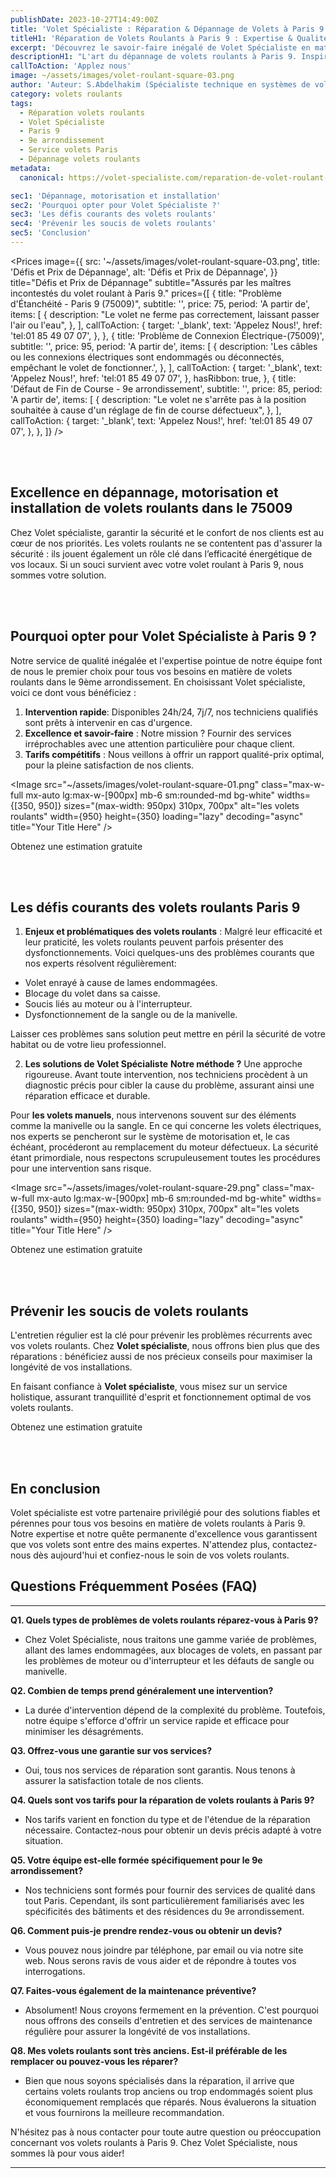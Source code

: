 ```yaml
---
publishDate: 2023-10-27T14:49:00Z
title: 'Volet Spécialiste : Réparation & Dépannage de Volets à Paris 9'
titleH1: 'Réparation de Volets Roulants à Paris 9 : Expertise & Qualité'
excerpt: 'Découvrez le savoir-faire inégalé de Volet Spécialiste en matière de réparation de volets roulants au cœur du 9e arrondissement de Paris.'
descriptionH1: "L'art du dépannage de volets roulants à Paris 9. Inspirés par le dynamisme et le charme du 9e arrondissement, chez Volet Spécialiste, nous fusionnons tradition et innovation pour offrir un service de réparation de volets roulants d'exception. Chaque intervention est une promesse d'excellence, adaptée aux nuances de Paris 9. En cas d'urgence ou de consultation, joignez-nous au ☎ 01 85 49 07 07."
callToAction: 'Applez nous'
image: ~/assets/images/volet-roulant-square-03.png
author: 'Auteur: S.Abdelhakim (Spécialiste technique en systèmes de volets roulants)'
category: volets roulants
tags:
  - Réparation volets roulants
  - Volet Spécialiste
  - Paris 9
  - 9e arrondissement
  - Service volets Paris
  - Dépannage volets roulants
metadata:
  canonical: https://volet-specialiste.com/reparation-de-volet-roulant-a-paris-9

sec1: 'Dépannage, motorisation et installation'
sec2: 'Pourquoi opter pour Volet Spécialiste ?'
sec3: 'Les défis courants des volets roulants'
sec4: 'Prévenir les soucis de volets roulants'
sec5: 'Conclusion'
---
```



<Prices
  image={{
    src: '~/assets/images/volet-roulant-square-03.png',
    title: 'Défis et Prix de Dépannage',
    alt: 'Défis et Prix de Dépannage',
  }}
  title="Défis et Prix de Dépannage"
  subtitle="Assurés par les maîtres incontestés du volet roulant à Paris 9."
  prices={[
    {
      title: "Problème d'Étanchéité - Paris 9 (75009)",
      subtitle: '',
      price: 75,
      period: 'A partir de',
      items: [
        {
          description: "Le volet ne ferme pas correctement, laissant passer l'air ou l'eau",
        },
      ],
      callToAction: {
        target: '_blank',
        text: 'Appelez Nous!',
        href: 'tel:01 85 49 07 07',
      },
    },
    {
      title: 'Problème de Connexion Électrique-(75009)',
      subtitle: '',
      price: 95,
      period: 'A partir de',
      items: [
        {
          description:
            'Les câbles ou les connexions électriques sont endommagés ou déconnectés, empêchant le volet de fonctionner.',
        },
      ],
      callToAction: {
        target: '_blank',
        text: 'Appelez Nous!',
        href: 'tel:01 85 49 07 07',
      },
      hasRibbon: true,
    },
    {
      title: 'Défaut de Fin de Course - 9e arrondissement',
      subtitle: '',
      price: 85,
      period: 'A partir de',
      items: [
        {
          description:
            "Le volet ne s'arrête pas à la position souhaitée à cause d'un réglage de fin de course défectueux",
        },
      ],
      callToAction: {
        target: '_blank',
        text: 'Appelez Nous!',
        href: 'tel:01 85 49 07 07',
      },
    },
  ]}
/>

<a id="section1"></a>
<br />
<br />

## **Excellence en dépannage, motorisation et installation de volets roulants dans le 75009**

Chez Volet spécialiste, garantir la sécurité et le confort de nos clients est au cœur de nos priorités. Les volets roulants ne se contentent pas d'assurer la sécurité : ils jouent également un rôle clé dans l’efficacité énergétique de vos locaux. Si un souci survient avec votre volet roulant à Paris 9, nous sommes votre solution.

<a id="section2"></a>
<br />
<br />

## **Pourquoi opter pour Volet Spécialiste à Paris 9 ?**

Notre service de qualité inégalée et l'expertise pointue de notre équipe font de nous le premier choix pour tous vos besoins en matière de volets roulants dans le 9ème arrondissement. En choisissant Volet spécialiste, voici ce dont vous bénéficiez :

1. **Intervention rapide**: Disponibles 24h/24, 7j/7, nos techniciens qualifiés sont prêts à intervenir en cas d'urgence.
2. **Excellence et savoir-faire** : Notre mission ? Fournir des services irréprochables avec une attention particulière pour chaque client.
3. **Tarifs compétitifs** : Nous veillons à offrir un rapport qualité-prix optimal, pour la pleine satisfaction de nos clients.

<Image
  src="~/assets/images/volet-roulant-square-01.png"
  class="max-w-full mx-auto lg:max-w-[900px] mb-6 sm:rounded-md bg-white"
  widths={[350, 950]}
  sizes="(max-width: 950px) 310px, 700px"
  alt="les volets roulants"
  width={950}
  height={350}
  loading="lazy"
  decoding="async"
  title="Your Title Here"
/>

<div class="md:hidden">
  <TelMob
    callToAction={{
      text: 'Appelez Nous',
      href: 'tel:01 85 49 07 07',
    }}
  >
    <Fragment slot="title">Obtenez une estimation gratuite</Fragment>
  </TelMob>
</div>

<a id="section3"></a>
<br />
<br />

## **Les défis courants des volets roulants Paris 9**

1. **Enjeux et problématiques des volets roulants** : Malgré leur efficacité et leur praticité, les volets roulants peuvent parfois présenter des dysfonctionnements. Voici quelques-uns des problèmes courants que nos experts résolvent régulièrement:

- Volet enrayé à cause de lames endommagées.
- Blocage du volet dans sa caisse.
- Soucis liés au moteur ou à l'interrupteur.
- Dysfonctionnement de la sangle ou de la manivelle.

Laisser ces problèmes sans solution peut mettre en péril la sécurité de votre habitat ou de votre lieu professionnel.

2. **Les solutions de Volet Spécialiste**
   **Notre méthode ?** Une approche rigoureuse. Avant toute intervention, nos techniciens procèdent à un diagnostic précis pour cibler la cause du problème, assurant ainsi une réparation efficace et durable.

Pour **les volets manuels**, nous intervenons souvent sur des éléments comme la manivelle ou la sangle. En ce qui concerne les volets électriques, nos experts se pencheront sur le système de motorisation et, le cas échéant, procéderont au remplacement du moteur défectueux. La sécurité étant primordiale, nous respectons scrupuleusement toutes les procédures pour une intervention sans risque.

<Image
  src="~/assets/images/volet-roulant-square-29.png"
  class="max-w-full mx-auto lg:max-w-[900px] mb-6 sm:rounded-md bg-white"
  widths={[350, 950]}
  sizes="(max-width: 950px) 310px, 700px"
  alt="les volets roulants"
  width={950}
  height={350}
  loading="lazy"
  decoding="async"
  title="Your Title Here"
/>

<div class="md:hidden">
  <TelMob
    callToAction={{
      text: 'Appelez Nous',
      href: 'tel:01 85 49 07 07',
    }}
  >
    <Fragment slot="title">Obtenez une estimation gratuite</Fragment>
  </TelMob>
</div>

<a id="section4"></a>
<br />
<br />

## **Prévenir les soucis de volets roulants**

L'entretien régulier est la clé pour prévenir les problèmes récurrents avec vos volets roulants. Chez **Volet spécialiste**, nous offrons bien plus que des réparations : bénéficiez aussi de nos précieux conseils pour maximiser la longévité de vos installations.

En faisant confiance à **Volet spécialiste**, vous misez sur un service holistique, assurant tranquillité d'esprit et fonctionnement optimal de vos volets roulants.

<div class="md:hidden">
  <TelMob
    callToAction={{
      text: 'Appelez Nous',
      href: 'tel:01 85 49 07 07',
    }}
  >
    <Fragment slot="title">Obtenez une estimation gratuite</Fragment>
  </TelMob>
</div>

<a id="section5"></a>
<br />
<br />

## **En conclusion**

Volet spécialiste est votre partenaire privilégié pour des solutions fiables et pérennes pour tous vos besoins en matière de volets roulants à Paris 9. Notre expertise et notre quête permanente d'excellence vous garantissent que vos volets sont entre des mains expertes. N'attendez plus, contactez-nous dès aujourd'hui et confiez-nous le soin de vos volets roulants.

## Questions Fréquemment Posées (FAQ)

---

**Q1. Quels types de problèmes de volets roulants réparez-vous à Paris 9?**

- Chez Volet Spécialiste, nous traitons une gamme variée de problèmes, allant des lames endommagées, aux blocages de volets, en passant par les problèmes de moteur ou d'interrupteur et les défauts de sangle ou manivelle.

**Q2. Combien de temps prend généralement une intervention?**

- La durée d'intervention dépend de la complexité du problème. Toutefois, notre équipe s'efforce d'offrir un service rapide et efficace pour minimiser les désagréments.

**Q3. Offrez-vous une garantie sur vos services?**

- Oui, tous nos services de réparation sont garantis. Nous tenons à assurer la satisfaction totale de nos clients.

**Q4. Quels sont vos tarifs pour la réparation de volets roulants à Paris 9?**

- Nos tarifs varient en fonction du type et de l'étendue de la réparation nécessaire. Contactez-nous pour obtenir un devis précis adapté à votre situation.

**Q5. Votre équipe est-elle formée spécifiquement pour le 9e arrondissement?**

- Nos techniciens sont formés pour fournir des services de qualité dans tout Paris. Cependant, ils sont particulièrement familiarisés avec les spécificités des bâtiments et des résidences du 9e arrondissement.

**Q6. Comment puis-je prendre rendez-vous ou obtenir un devis?**

- Vous pouvez nous joindre par téléphone, par email ou via notre site web. Nous serons ravis de vous aider et de répondre à toutes vos interrogations.

**Q7. Faites-vous également de la maintenance préventive?**

- Absolument! Nous croyons fermement en la prévention. C'est pourquoi nous offrons des conseils d'entretien et des services de maintenance régulière pour assurer la longévité de vos installations.

**Q8. Mes volets roulants sont très anciens. Est-il préférable de les remplacer ou pouvez-vous les réparer?**

- Bien que nous soyons spécialisés dans la réparation, il arrive que certains volets roulants trop anciens ou trop endommagés soient plus économiquement remplacés que réparés. Nous évaluerons la situation et vous fournirons la meilleure recommandation.

N'hésitez pas à nous contacter pour toute autre question ou préoccupation concernant vos volets roulants à Paris 9. Chez Volet Spécialiste, nous sommes là pour vous aider!

---
